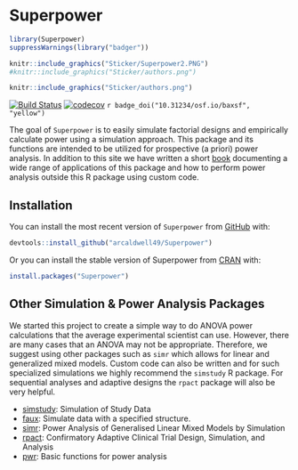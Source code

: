 # Superpower 
```r

library(Superpower)
suppressWarnings(library("badger"))

```
```r
knitr::include_graphics("Sticker/Superpower2.PNG")
#knitr::include_graphics("Sticker/authors.png")
```
```r
knitr::include_graphics("Sticker/authors.png")
```

<!-- rmarkdown v1 -->
<!-- README.md is generated from README.Rmd. Please edit that file -->

<!-- badges: start -->
[![Build Status](https://travis-ci.com/arcaldwell49/superpower.svg?branch=master)](https://travis-ci.com/arcaldwell49/superpower)
[![codecov](https://codecov.io/gh/arcaldwell49/Superpower/branch/master/graph/badge.svg)](https://codecov.io/gh/arcaldwell49/Superpower)
`r badge_doi("10.31234/osf.io/baxsf", "yellow")`
<!-- badges: end -->


The goal of `Superpower` is to easily simulate factorial designs and empirically calculate power using a simulation approach. 
This package and its functions are intended to be utilized for prospective (a priori) power analysis. In addition to this site we have written a short [book](https://aaroncaldwell.us/SuperpowerBook/) documenting a wide range of applications of this package and how to perform power analysis outside this R package using custom code.

## Installation

You can install the most recent version of `Superpower` from [GitHub](https://github.com/arcaldwell49/Superpower) with:

``` r
devtools::install_github("arcaldwell49/Superpower")
```

Or you can install the stable version of Superpower from [CRAN](https://CRAN.R-project.org) with:


``` r
install.packages("Superpower")
```


## Other Simulation & Power Analysis Packages

We started this project to create a simple way to do ANOVA power calculations that the average experimental scientist can use. However, there are many cases that an ANOVA may not be appropriate. Therefore, we suggest using other packages such as `simr` which allows for linear and generalized mixed models. Custom code can also be written and for such specialized simulations we highly recommend the `simstudy` R package. For sequential analyses and adaptive designs the `rpact` package will also be very helpful.

* [simstudy](https://www.rdatagen.net/page/simstudy/): Simulation of Study Data
* [faux](https://debruine.github.io/faux/): Simulate data with a specified structure.
* [simr](https://github.com/pitakakariki/simr): Power Analysis of Generalised Linear Mixed Models by Simulation
* [rpact](https://www.rpact.org/): Confirmatory Adaptive Clinical Trial Design, Simulation, and Analysis
* [pwr](https://github.com/heliosdrm/pwr): Basic functions for power analysis



